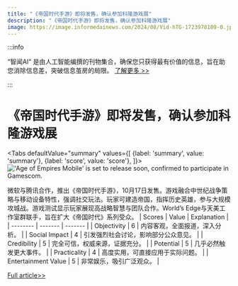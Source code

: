 ```yaml
---
title: "《帝国时代手游》即将发售，确认参加科隆游戏展"
description: "《帝国时代手游》即将发售，确认参加科隆游戏展"
image: https://image.informedainews.com/2024/08/Vid-hTG-1723978109-0.jpg
---
```



:::info

“智闻AI“ 是由人工智能编撰的刊物集合，确保您只获得最有价值的信息，旨在助您消除信息差，突破信息茧房的局限。  [了解更多 >>](/)

:::

# 《帝国时代手游》即将发售，确认参加科隆游戏展


<Tabs
	defaultValue="summary"
	values={[
	{label: 'summary', value: 'summary'},
	{label: 'score', value: 'score'},
]}>
<TabItem value="summary">
<img
  src="https://image.informedainews.com/2024/08/Vid-hTG-1723978109-0.jpg"
  alt="'Age of Empires Mobile' is set to release soon, confirmed to participate in Gamescom."
/>



微软与腾讯合作，推出《帝国时代手游》，10月17日发售。游戏融合中世纪战争策略与移动设备特性，强调社交玩法。玩家可建造帝国，指挥历史英雄，参与大规模攻城战。游戏测试显示玩家展现高战略智慧与团队合作。World’s Edge与天美工作室群联手，旨在扩大《帝国时代》系列受众。
</TabItem>
<TabItem value="score">
	| Scores     | Value   | Explanation |
	| -------- | ------- | ------- |
	| Objectivity  | 6    | 内容客观，全面报道，深入分析。    |
	| Social Impact | 4     | 引发强烈社会讨论，影响部分公众意见。    |
	| Credibility    | 5    | 完全可信，权威来源，证据充分。    |
	| Potential    | 5    | 几乎必然触发更大事件。    |
	| Practicality    | 4    | 高度实用，可直接应用于实际问题。    |
	| Entertainment Value    | 5    | 非常娱乐，吸引广泛观众。    |
</TabItem>
</Tabs>

[Full article>>](https://www.cnbeta.com.tw/articles/game/1442623.htm)
